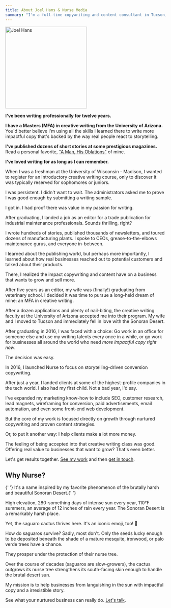 ```yaml
---
title: About Joel Hans & Nurse Media
summary: "I'm a full-time copywriting and content consultant in Tucson, Arizona who has worked with clients like IBM, Red Hat, and Autodesk."
---
```


<div className="float-right mt-6 ml-6">
  <Image className="rounded-sm" src="/joel.jpg" width="256" height="256" alt="Joel Hans" />
</div>

**I've been writing professionally for twelve years.**

**I have a Masters (MFA) in creative writing from the University of Arizona.** You'd better believe I'm using all the
skills I learned there to write more impactful copy that's backed by the way real people react to storytelling.

**I've published dozens of short stories at some prestigious magazines.** Read a personal favorite, ["A Man, His
Oblations"](http://notokensjournal.com/fiction/a-man-his-oblations/) of mine.

**I've loved writing for as long as I can remember.**

When I was a freshman at the University of Wisconsin - Madison, I wanted to register for an introductory creative
writing course, only to discover it was typically reserved for sophomores or juniors.

I was persistent. I didn't want to wait. The administrators asked me to prove I was good enough by submitting a writing
sample.

<Callout>I got in. I had proof there was value in my passion for writing.</Callout>

After graduating, I landed a job as an editor for a trade publication for industrial maintenance professionals. Sounds
thrilling, right?

I wrote hundreds of stories, published thousands of newsletters, and toured dozens of manufacturing plants. I spoke to
CEOs, grease-to-the-elbows maintenance gurus, and everyone in-between.

I learned about the publishing world, but perhaps more importantly, I learned about how real businesses reached out to
potential customers and talked about their products.

<Callout>
  There, I realized the impact copywriting and content have on a business that wants to grow and
  sell more.
</Callout>

After five years as an editor, my wife was (finally!) graduating from veterinary school. I decided it was time to pursue
a long-held dream of mine: an MFA in creative writing.

After a dozen applications and plenty of nail-biting, the creative writing faculty at the University of Arizona accepted
me into their program. My wife and I moved to Tucson and immediately fell in love with the Sonoran Desert.

After graduating in 2016, I was faced with a choice: Go work in an office for someone else and use my writing talents
every once in a while, or go work for businesses all around the world who need <em>more impactful copy right now</em>.

The decision was easy.

<Callout>In 2016, I launched Nurse to focus on storytelling-driven conversion copywriting.</Callout>

After just a year, I landed clients at some of the highest-profile companies in the tech world. I also had my first
child. Not a bad year, I'd say.

I've expanded my marketing know-how to include SEO, customer research, lead magnets, wireframing for conversion, paid
advertisements, email automation, and even some front-end web development.

But the core of my work is focused directly on growth through nurtured copywriting and proven content strategies.

Or, to put it another way: <span class="text-orange font-bold">I help clients make a lot more money</span>.

The feeling of being accepted into that creative writing class was good. Offering real value to businesses that want to
grow? That's even better.

Let's get results together. [See my work](/work/) and then [get in touch](/contact/).

## Why Nurse?

<Subhead>
  {' '}
  It's a name inspired by my favorite phenomenon of the brutally harsh and beautiful Sonoran Desert.{' '}
</Subhead>

High elevation, 280-something days of intense sun every year, 110°F summers, an average of 12 inches of rain every year.
The Sonoran Desert is a remarkably harsh place.

Yet, the saguaro cactus thrives here. It's an iconic emoji, too! 🌵

How do saguaros survive? Sadly, most don't. Only the seeds lucky enough to be deposited beneath the shade of a mature
mesquite, ironwood, or palo verde trees have a chance.

They prosper under the protection of their nurse tree.

Over the course of decades (saguaros are slow-growers), the cactus outgrows its nurse tree strengthens its south-facing
skin enough to handle the brutal desert sun.

My mission is to help businesses from languishing in the sun with impactful copy and a irresistible story.

See what your nurtured business can really do. [Let's talk](/contact/).
